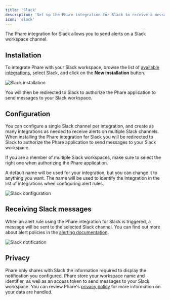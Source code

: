 ```yaml
---
title: 'Slack'
description: 'Set up the Phare integration for Slack to receive a message in your Slack workspace when your website or server is down.'
icon: 'slack'
---
```


The Phare integration for Slack allows you to send alerts on a Slack workspace channel.

## Installation

To integrate Phare with your Slack workspace, browse the list of <a href="https://app.phare.io/organization/apps" rel="nofollow">available integrations</a>, select Slack, and click on the **New installation** button.

<Frame>
  <img src="/images/integrations/slack/slack-installation.webp" alt="Slack installation" />
</Frame>

You will then be redirected to Slack to authorize the Phare application to send messages to your Slack workspace.

## Configuration

You can configure a single Slack channel per integration, and create as many integrations as needed to receive alerts on multiple Slack channels. When installing the Phare integration for Slack you will be redirected to Slack to authorize the Phare application to send messages to your Slack workspace.

If you are a member of multiple Slack workspaces, make sure to select the right one when authorizing the Phare application.

A default name will be used for your integration, but you can change it to anything you want. The name will be used to identify the integration in the list of integrations when configuring alert rules.

<Frame>
  <img src="/images/integrations/slack/slack-configuration.webp" alt="Slack configuration" />
</Frame>

## Receiving Slack messages

When an alert rule using the Phare integration for Slack is triggered, a message will be sent to the selected Slack channel. You can find out more about alert policies in the [alerting documentation](/uptime/alerting).

<Frame>
  <img src="/images/integrations/slack/slack-notification.webp" alt="Slack notification" />
</Frame>

## Privacy

Phare only shares with Slack the information required to display the notification you configured. Phare store your workspace name and identifier, as well as an access token to send messages to your Slack workspace. You can review Phare's [privacy policy](https://phare.io/legal/privacy-policy) for more information on your data are handled.
